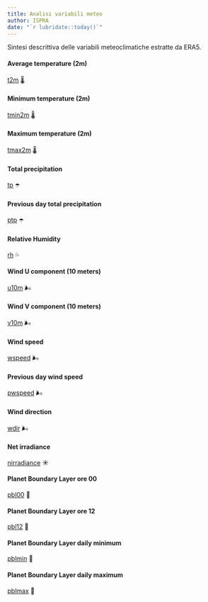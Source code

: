```yaml
---
title: Analisi variabili meteo
author: ISPRA
date: "`r lubridate::today()`" 
---
```



Sintesi descrittiva delle variabili meteoclimatiche estratte da ERA5.

#### Average temperature (2m)

[t2m](./t2m.html) 🌡

#### Minimum temperature (2m)

[tmin2m](./tmin2m.html) 🌡

#### Maximum temperature (2m)

[tmax2m](./tmax2m.html) 🌡

#### Total precipitation

[tp](./tp.html) ☂️

#### Previous day total precipitation

[ptp](./ptp.html) ☂️

#### Relative Humidity

[rh](./rh.html) 💦

#### Wind U component (10 meters)

[u10m](./u10m.html) 🌬

#### Wind V component (10 meters)

[v10m](./v10m.html) 🌬

#### Wind speed

[wspeed](./wspeed.html) 🌬

#### Previous day wind speed

[pwspeed](./pwspeed.html) 🌬

#### Wind direction

[wdir](./wdir.html) 🌬

#### Net irradiance

[nirradiance](./nirradiance.html) ☀️

#### Planet Boundary Layer ore 00

[pbl00](./pbl00.html) 📏

#### Planet Boundary Layer ore 12

[pbl12](./pbl12.html) 📏

#### Planet Boundary Layer daily minimum

[pblmin](./pblmin.html) 📏

#### Planet Boundary Layer daily maximum

[pblmax](./pblmax.html) 📏

